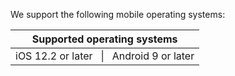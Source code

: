 We support the following mobile operating systems:

| Supported operating systems |
| --- |
| iOS 12.2 or later  &nbsp;&nbsp;&#124;&nbsp;&nbsp;  Android 9 or later |
